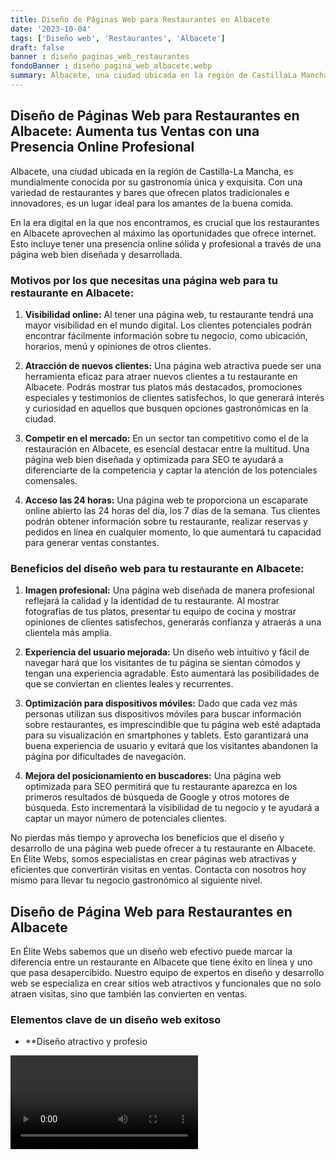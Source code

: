 ```yaml
---
title: Diseño de Páginas Web para Restaurantes en Albacete
date: '2023-10-04'
tags: ['Diseño web', 'Restaurantes', 'Albacete']
draft: false
banner : diseño_paginas_web_restaurantes
fondoBanner : diseño_pagina_web_albacete.webp
summary: Albacete, una ciudad ubicada en la región de CastillaLa Mancha, es mundialmente conocida por su gastronomía única y exquisita. Con una variedad de restaurantes y bares que ofrecen platos tradicionales e innovadores, es un lugar ideal para los amantes de la buena comida.
---
```


## Diseño de Páginas Web para Restaurantes en Albacete: Aumenta tus Ventas con una Presencia Online Profesional

Albacete, una ciudad ubicada en la región de Castilla-La Mancha, es mundialmente conocida por su gastronomía única y exquisita. Con una variedad de restaurantes y bares que ofrecen platos tradicionales e innovadores, es un lugar ideal para los amantes de la buena comida.

En la era digital en la que nos encontramos, es crucial que los restaurantes en Albacete aprovechen al máximo las oportunidades que ofrece internet. Esto incluye tener una presencia online sólida y profesional a través de una página web bien diseñada y desarrollada.

### Motivos por los que necesitas una página web para tu restaurante en Albacete:

1. **Visibilidad online:** Al tener una página web, tu restaurante tendrá una mayor visibilidad en el mundo digital. Los clientes potenciales podrán encontrar fácilmente información sobre tu negocio, como ubicación, horarios, menú y opiniones de otros clientes.

2. **Atracción de nuevos clientes:** Una página web atractiva puede ser una herramienta eficaz para atraer nuevos clientes a tu restaurante en Albacete. Podrás mostrar tus platos más destacados, promociones especiales y testimonios de clientes satisfechos, lo que generará interés y curiosidad en aquellos que busquen opciones gastronómicas en la ciudad.

3. **Competir en el mercado:** En un sector tan competitivo como el de la restauración en Albacete, es esencial destacar entre la multitud. Una página web bien diseñada y optimizada para SEO te ayudará a diferenciarte de la competencia y captar la atención de los potenciales comensales.

4. **Acceso las 24 horas:** Una página web te proporciona un escaparate online abierto las 24 horas del día, los 7 días de la semana. Tus clientes podrán obtener información sobre tu restaurante, realizar reservas y pedidos en línea en cualquier momento, lo que aumentará tu capacidad para generar ventas constantes.

### Beneficios del diseño web para tu restaurante en Albacete:

1. **Imagen profesional:** Una página web diseñada de manera profesional reflejará la calidad y la identidad de tu restaurante. Al mostrar fotografías de tus platos, presentar tu equipo de cocina y mostrar opiniones de clientes satisfechos, generarás confianza y atraerás a una clientela más amplia.

2. **Experiencia del usuario mejorada:** Un diseño web intuitivo y fácil de navegar hará que los visitantes de tu página se sientan cómodos y tengan una experiencia agradable. Esto aumentará las posibilidades de que se conviertan en clientes leales y recurrentes.

3. **Optimización para dispositivos móviles:** Dado que cada vez más personas utilizan sus dispositivos móviles para buscar información sobre restaurantes, es imprescindible que tu página web esté adaptada para su visualización en smartphones y tablets. Esto garantizará una buena experiencia de usuario y evitará que los visitantes abandonen la página por dificultades de navegación.

4. **Mejora del posicionamiento en buscadores:** Una página web optimizada para SEO permitirá que tu restaurante aparezca en los primeros resultados de búsqueda de Google y otros motores de búsqueda. Esto incrementará la visibilidad de tu negocio y te ayudará a captar un mayor número de potenciales clientes.

No pierdas más tiempo y aprovecha los beneficios que el diseño y desarrollo de una página web puede ofrecer a tu restaurante en Albacete. En Élite Webs, somos especialistas en crear páginas web atractivas y eficientes que convertirán visitas en ventas. Contacta con nosotros hoy mismo para llevar tu negocio gastronómico al siguiente nivel.

<GifSeo />

<Cta />

## Diseño de Página Web para Restaurantes en Albacete

En Élite Webs sabemos que un diseño web efectivo puede marcar la diferencia entre un restaurante en Albacete que tiene éxito en línea y uno que pasa desapercibido. Nuestro equipo de expertos en diseño y desarrollo web se especializa en crear sitios web atractivos y funcionales que no solo atraen visitas, sino que también las convierten en ventas.

### Elementos clave de un diseño web exitoso

- **Diseño atractivo y profesio

<Video />

<CtaBot job='Restaurantes' city='Albacete'/>

<Gmaps query='Albacete+españa+maps' />